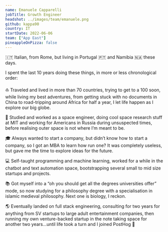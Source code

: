 ```yaml
---
name: Emanuele Capparelli
jobTitle: Growth Engineer
headshot: ../images/team/emanuele.png
github: kappa90
country: IT
startDate: 2022-06-06
team: ["App East"]
pineappleOnPizza: false
---
```

🇮🇹 Italian, from Rome, but living in Portugal 🇵🇹 and Namibia 🇳🇦 these days.

I spent the last 10 years doing these things, in more or less chronological order:

⛵ Traveled and lived in more than 70 countries, trying to get to a 100 soon, while living my best adventures, from getting stuck with no documents in China to road-tripping around Africa for half a year, I let life happen as I explore our big globe.

🚀 Studied and worked as a space engineer, doing cool space research stuff at MIT and working for Americans in Russia during unsuspected times, before realising outer space is not where I’m meant to be.

🎓 Always wanted to start a company, but didn’t know how to start a company, so I got an MBA to learn how run one? It was completely useless, but gave me the time to explore ideas for the future.

💻 Self-taught programming and machine learning, worked for a while in the chatbot and text automation space, bootstrapping several small to mid size startups and projects.

📚 Got myself into a “oh you should get all the degrees universities offer” mode, so now studying for a philosophy degree with a specialisation in islamic medieval philosophy. Next one is biology, I reckon.

🌎 Eventually landed on full stack engineering, consulting for two years for anything from SV startups to large adult entertainment companies, then running my own venture-backed startup in the note taking space for another two years…until life took a turn and I joined PostHog 🦔
